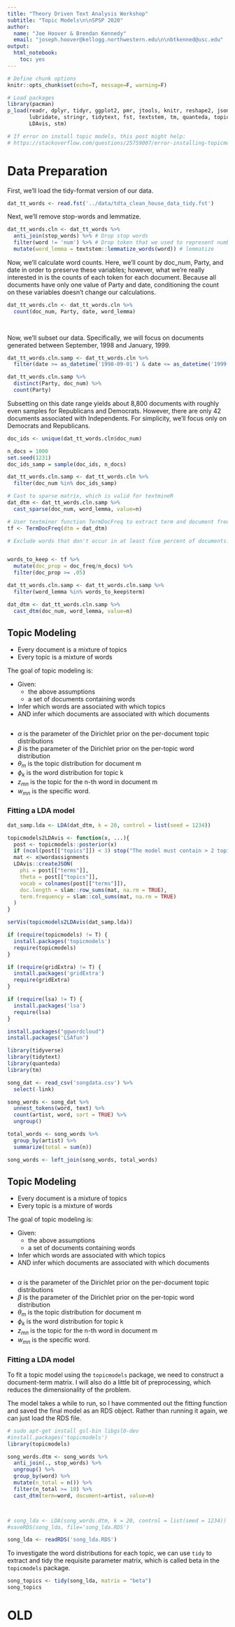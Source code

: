 ```yaml
---
title: "Theory Driven Text Analysis Workshop"
subtitle: "Topic Models\n\nSPSP 2020"
author: 
  name: "Joe Hoover & Brendan Kennedy"
  email: "joseph.hoover@kellogg.northwestern.edu\n\nbtkenned@usc.edu"
output:
  html_notebook:
    toc: yes
---
```



```r
# Define chunk options
knitr::opts_chunk$set(echo=T, message=F, warning=F)
```

```r
# Load packages 
library(pacman)
p_load(readr, dplyr, tidyr, ggplot2, pmr, jtools, knitr, reshape2, jsonlite, 
       lubridate, stringr, tidytext, fst, textstem, tm, quanteda, topicmodels, textmineR,
       LDAvis, stm)

# If error on install topic models, this post might help:
# https://stackoverflow.com/questions/25759007/error-installing-topicmodels-package-non-zero-exit-status-ubuntu

```

# Data Preparation

First, we'll load the tidy-format version of our data.
```r

dat_tt_words <- read.fst('../data/tdta_clean_house_data_tidy.fst')

```

Next, we'll remove stop-words and lemmatize.

```r

dat_tt_words.cln <- dat_tt_words %>%
  anti_join(stop_words) %>% # Drop stop words
  filter(word != 'num') %>% # Drop token that we used to represent numbers 
  mutate(word_lemma = textstem::lemmatize_words(word)) # lemmatize

```

Now, we'll calculate word counts. Here, we'll count by doc_num, Party, and date in order to preserve these variables; however, what we're really interested in is the counts of each token for each document. Because all documents have only one value of Party and date, conditioning the count on these variables doesn't change our calculations. 

```r


dat_tt_words.cln <- dat_tt_words.cln %>% 
  count(doc_num, Party, date, word_lemma)

  
```

Now, we'll subset our data. Specifically, we will focus on documents generated between September, 1998 and January, 1999.  


```r
dat_tt_words.cln.samp <- dat_tt_words.cln %>%
  filter(date >= as_datetime('1998-09-01') & date <= as_datetime('1999-01-31'))

dat_tt_words.cln.samp %>%
  distinct(Party, doc_num) %>%
  count(Party)

```

Subsetting on this date range yields about 8,800 documents with roughly even samples for Republicans and Democrats. However, there are only 42 documents associated with Independents. For simplicity, we'll focus only on Democrats and Republicans. 


```r
doc_ids <- unique(dat_tt_words.cln$doc_num)

n_docs = 1000
set.seed(1231)
doc_ids_samp = sample(doc_ids, n_docs)

dat_tt_words.cln.samp <- dat_tt_words.cln %>%
  filter(doc_num %in% doc_ids_samp)

```


```r

# Cast to sparse matrix, which is valid for textmineR
dat_dtm <- dat_tt_words.cln.samp %>%
  cast_sparse(doc_num, word_lemma, value=n)

# User textminor function TermDocFreq to extract term and document frequencies
tf <- TermDocFreq(dtm = dat_dtm)

# Exclude words that don't occur in at least five percent of documents.


words_to_keep <- tf %>%
  mutate(doc_prop = doc_freq/n_docs) %>%
  filter(doc_prop >= .05)

dat_tt_words.cln.samp <- dat_tt_words.cln.samp %>%
  filter(word_lemma %in% words_to_keep$term)

```


```r

dat_dtm <- dat_tt_words.cln.samp %>%
  cast_dtm(doc_num, word_lemma, value=n)

```


## Topic Modeling

* Every document is a mixture of topics
* Every topic is a mixture of words


The goal of topic modeling is:

* Given:
    * the above assumptions
    * a set of documents containing words
* Infer which words are associated with which topics
* AND infer which documents are associated with which documents


<img src="https://upload.wikimedia.org/wikipedia/commons/4/4d/Smoothed_LDA.png" alt=""/>

* $\alpha$ is the parameter of the Dirichlet prior on the per-document topic distributions
* $\beta$ is the parameter of the Dirichlet prior on the per-topic word distribution
* $\theta_m$ is the topic distribution for document m
* $\phi_k$ is the word distribution for topic k
* $z_{mn}$ is the topic for the n-th word in document m
* $w_{mn}$ is the specific word.


### Fitting a LDA model

```r


dat_samp.lda <- LDA(dat_dtm, k = 20, control = list(seed = 1234))


```

```r
topicmodels2LDAvis <- function(x, ...){
  post <- topicmodels::posterior(x)
  if (ncol(post[["topics"]]) < 3) stop("The model must contain > 2 topics")
  mat <- x@wordassignments
  LDAvis::createJSON(
    phi = post[["terms"]], 
    theta = post[["topics"]],
    vocab = colnames(post[["terms"]]),
    doc.length = slam::row_sums(mat, na.rm = TRUE),
    term.frequency = slam::col_sums(mat, na.rm = TRUE)
  )
}

serVis(topicmodels2LDAvis(dat_samp.lda))
```


```r
if (require(topicmodels) != T) {
  install.packages('topicmodels')
  require(topicmodels)
}

if (require(gridExtra) != T) {
  install.packages('gridExtra')
  require(gridExtra)
}

if (require(lsa) != T) {
  install.packages('lsa')
  require(lsa)
}

install.packages("ggwordcloud")
install.packages('LSAfun')

library(tidyverse)
library(tidytext)
library(quanteda)
library(tm)

song_dat <- read_csv('songdata.csv') %>%
  select(-link)

```




```r

song_words <- song_dat %>%
  unnest_tokens(word, text) %>%
  count(artist, word, sort = TRUE) %>%
  ungroup()

total_words <- song_words %>%
  group_by(artist) %>%
  summarize(total = sum(n))

song_words <- left_join(song_words, total_words)

```


## Topic Modeling

* Every document is a mixture of topics
* Every topic is a mixture of words


The goal of topic modeling is:

* Given:
    * the above assumptions
    * a set of documents containing words
* Infer which words are associated with which topics
* AND infer which documents are associated with which documents


<img src="https://upload.wikimedia.org/wikipedia/commons/4/4d/Smoothed_LDA.png" alt=""/>

* $\alpha$ is the parameter of the Dirichlet prior on the per-document topic distributions
* $\beta$ is the parameter of the Dirichlet prior on the per-topic word distribution
* $\theta_m$ is the topic distribution for document m
* $\phi_k$ is the word distribution for topic k
* $z_{mn}$ is the topic for the n-th word in document m
* $w_{mn}$ is the specific word.


### Fitting a LDA model

To fit a topic model using the `topicmodels` package, we need to construct a document-term matrix. I will also do a little bit of preprocessing, which reduces the dimensionality of the problem.

The model takes a while to run, so I have commented out the fitting function and saved the final model as an RDS object. Rather than running it again, we can just load the RDS file.


```r
# sudo apt-get install gsl-bin libgsl0-dev
#install.packages('topicmodels')
library(topicmodels)

song_words.dtm <- song_words %>%
  anti_join(., stop_words) %>%
  ungroup() %>%
  group_by(word) %>%
  mutate(n_total = n()) %>%
  filter(n_total >= 10) %>%
  cast_dtm(term=word, document=artist, value=n)



# song_lda <- LDA(song_words.dtm, k = 20, control = list(seed = 1234))
#saveRDS(song_lda, file='song_lda.RDS')

song_lda <- readRDS('song_lda.RDS')
```

To investigate the word distributions for each topic, we can use `tidy` to extract and tidy the requisite parameter matrix, which is called beta in the `topicmodels` package.

```r
song_topics <- tidy(song_lda, matrix = "beta")
song_topics
```









# OLD

<!-- ```{r} -->
<!-- song_words.dtm <- song_words %>% -->
<!--   cast_dtm(term=word, document=artist, value=n) -->


<!-- dim(song_words.dtm) -->
<!-- dim(song_words.dtm) -->

<!-- ``` -->


<!-- ```{r} -->
<!-- song_words.dtm -->
<!-- ``` -->

<!-- ```{r} -->
<!-- terms <- Terms(song_words.dtm) -->
<!-- head(terms) -->
<!-- ``` -->



<!-- ```{r} -->
<!-- song_words.dtm <- song_words %>% -->
<!--   anti_join(., stop_words) %>% -->
<!--   cast_dtm(term=word, document=artist, value=n) -->


<!-- dim(song_words.dtm) -->
<!-- dim(song_words.dtm) -->

<!-- ``` -->



<!-- ## Topic Modeling  -->

<!-- * Every document is a mixture of topics -->
<!-- * Every topic is a mixture of words -->


<!-- The goal of topic modeling is:  -->

<!-- * Given: -->
<!--     * the above assumptions -->
<!--     * a set of documents containing words -->
<!-- * Infer which words are associated with which topics -->
<!-- * AND infer which documents are associated with which documents -->


<!-- <img src="https://upload.wikimedia.org/wikipedia/commons/4/4d/Smoothed_LDA.png" alt=""/> -->

<!-- * $\alpha$ is the parameter of the Dirichlet prior on the per-document topic distributions -->
<!-- * $\beta$ is the parameter of the Dirichlet prior on the per-topic word distribution -->
<!-- * $\theta_m$ is the topic distribution for document m -->
<!-- * $\phi_k$ is the word distribution for topic k -->
<!-- * $z_{mn}$ is the topic for the n-th word in document m -->
<!-- * $w_{mn}$ is the specific word. -->


<!-- ### Fitting a LDA model -->

<!-- ```{r} -->
<!-- # sudo apt-get install gsl-bin libgsl0-dev -->
<!-- install.packages('topicmodels') -->
<!-- library(topicmodels) -->

<!-- song_lda <- LDA(song_words.dtm, k = 10, control = list(seed = 1234)) -->
<!-- song_lda -->
<!-- ``` -->



<!-- ```{r} -->
<!-- if (require(topicmodels) != T) { -->
<!--   install.packages('topicmodels') -->
<!--   require(topicmodels) -->
<!-- }  -->

<!-- if (require(gridExtra) != T) { -->
<!--   install.packages('gridExtra') -->
<!--   require(gridExtra) -->
<!-- }  -->

<!-- if (require(lsa) != T) { -->
<!--   install.packages('lsa') -->
<!--   require(lsa) -->
<!-- }  -->

<!-- install.packages("ggwordcloud") -->
<!-- install.packages('LSAfun') -->

<!-- library(tidyverse) -->
<!-- library(tidytext) -->
<!-- library(quanteda) -->
<!-- library(tm) -->

<!-- song_dat <- read_csv('songdata.csv') %>% -->
<!--   select(-link) -->

<!-- ``` -->




<!-- ```{r} -->

<!-- song_words <- song_dat %>% -->
<!--   unnest_tokens(word, text) %>% -->
<!--   count(artist, word, sort = TRUE) %>% -->
<!--   ungroup() -->

<!-- total_words <- song_words %>%  -->
<!--   group_by(artist) %>%  -->
<!--   summarize(total = sum(n)) -->

<!-- song_words <- left_join(song_words, total_words) -->

<!-- ``` -->


<!-- ## Topic Modeling  -->

<!-- * Every document is a mixture of topics -->
<!-- * Every topic is a mixture of words -->


<!-- The goal of topic modeling is:  -->

<!-- * Given: -->
<!--     * the above assumptions -->
<!--     * a set of documents containing words -->
<!-- * Infer which words are associated with which topics -->
<!-- * AND infer which documents are associated with which documents -->


<!-- <img src="https://upload.wikimedia.org/wikipedia/commons/4/4d/Smoothed_LDA.png" alt=""/> -->

<!-- * $\alpha$ is the parameter of the Dirichlet prior on the per-document topic distributions -->
<!-- * $\beta$ is the parameter of the Dirichlet prior on the per-topic word distribution -->
<!-- * $\theta_m$ is the topic distribution for document m -->
<!-- * $\phi_k$ is the word distribution for topic k -->
<!-- * $z_{mn}$ is the topic for the n-th word in document m -->
<!-- * $w_{mn}$ is the specific word. -->


<!-- ### Fitting a LDA model -->

<!-- To fit a topic model using the `topicmodels` package, we need to construct a document-term matrix. I will also do a little bit of preprocessing, which reduces the dimensionality of the problem.  -->

<!-- The model takes a while to run, so I have commented out the fitting function and saved the final model as an RDS object. Rather than running it again, we can just load the RDS file.  -->


<!-- ```{r} -->
<!-- # sudo apt-get install gsl-bin libgsl0-dev -->
<!-- #install.packages('topicmodels') -->
<!-- library(topicmodels) -->

<!-- song_words.dtm <- song_words %>% -->
<!--   anti_join(., stop_words) %>% -->
<!--   ungroup() %>% -->
<!--   group_by(word) %>% -->
<!--   mutate(n_total = n()) %>% -->
<!--   filter(n_total >= 10) %>% -->
<!--   cast_dtm(term=word, document=artist, value=n) -->



<!-- # song_lda <- LDA(song_words.dtm, k = 20, control = list(seed = 1234)) -->
<!-- #saveRDS(song_lda, file='song_lda.RDS') -->

<!-- song_lda <- readRDS('song_lda.RDS') -->
<!-- ``` -->

<!-- To investigate the word distributions for each topic, we can use `tidy` to extract and tidy the requisite parameter matrix, which is called beta in the `topicmodels` package.  -->

<!-- ```{r} -->
<!-- song_topics <- tidy(song_lda, matrix = "beta") -->
<!-- song_topics -->
<!-- ``` -->





<!-- ```{r} -->
<!-- library(ggwordcloud) -->

<!-- song_topics %>% -->
<!--   group_by(topic) %>% -->
<!--   top_n(20, beta) %>% -->
<!--   filter(topic %in% 1:4) %>% -->
<!--   ggplot(aes(label=term, size=beta)) + -->
<!--   geom_text_wordcloud_area(shape='square') +  -->
<!--   scale_size_area(max_size = 20) + -->
<!--   theme_minimal() +  -->
<!--   facet_wrap(~topic) -->

<!-- ``` -->
<!-- ```{r} -->
<!-- song_topics %>% -->
<!--   group_by(topic) %>% -->
<!--   top_n(20, beta) %>% -->
<!--   filter(topic %in% 5:8) %>% -->
<!--   ggplot(aes(label=term, size=beta)) + -->
<!--   geom_text_wordcloud_area(shape='square') +  -->
<!--   scale_size_area(max_size = 20) + -->
<!--   theme_minimal() +  -->
<!--   facet_wrap(~topic) -->
<!-- ``` -->
<!-- ```{r} -->
<!-- song_topics %>% -->
<!--   group_by(topic) %>% -->
<!--   top_n(20, beta) %>% -->
<!--   filter(topic %in% 9:12) %>% -->
<!--   ggplot(aes(label=term, size=beta)) + -->
<!--   geom_text_wordcloud_area(shape='square') +  -->
<!--   scale_size_area(max_size = 20) + -->
<!--   theme_minimal() +  -->
<!--   facet_wrap(~topic) -->
<!-- ``` -->


<!-- Some topics seem to be redundant, at least based on the top 20 words. To get a better idea of what distinguishes two topics, we can look at the words that have the highest relative probability in one topic, compared to another. For example, we can do this for topics 7 and 11: -->


<!-- ```{r} -->

<!--  song_topics %>% -->
<!--   filter(topic %in% c(7, 11)) %>% -->
<!--   mutate(topic = paste0("topic", topic)) %>% -->
<!--   spread(topic, beta) %>% -->
<!--   filter(topic11 > .001 | topic7 > .001) %>% -->
<!--   mutate(log_ratio = log2(topic7 / topic11), -->
<!--          abs_log_ratio = abs(log_ratio),  -->
<!--          is_neg = ifelse(log_ratio > 0, 0, 1)) %>% -->
<!--   group_by(is_neg) %>% -->
<!--   top_n(10, abs_log_ratio) %>% -->
<!--   ggplot(aes(x = reorder(term, desc(log_ratio)), y = log_ratio)) + geom_col() + coord_flip() -->


<!-- ``` -->

<!-- What does this graph tell us? -->

<!-- ### Investigating the distribution of topics over documents -->

<!-- We can also identify the most likely topics for a given document (or artist, in our case):  -->

<!-- ```{r} -->
<!-- song_artists <- tidy(song_lda, matrix = "gamma") -->
<!-- song_artists -->
<!-- ``` -->

<!-- ```{r} -->
<!-- song_artists %>% -->
<!--   arrange(document, desc(gamma)) -->
<!-- ``` -->

<!-- ```{r} -->

<!-- library(gridExtra) -->
<!-- install.packages("ggpubr") -->
<!-- library(ggpubr) -->

<!-- summarize_artist <- function(artist, n_topics=4, n_words=20, max_size=20, song_topics, song_artists){ -->

<!--   topic_probs <- song_artists %>% -->
<!--     filter(document == artist) %>% -->
<!--     top_n(n_topics, gamma) -->

<!--   wc <- song_topics %>% -->
<!--     ungroup() %>% -->
<!--     dplyr::filter(topic %in% topic_probs$topic) %>% -->
<!--     mutate(topic = paste0("topic", topic)) %>% -->
<!--     group_by(topic) %>% -->
<!--     top_n(n_words, beta) %>% -->
<!--     ggplot(aes(label=term, size=beta)) + -->
<!--     geom_text_wordcloud_area(shape='square') +  -->
<!--     scale_size_area(max_size = max_size) + -->
<!--     theme_minimal() +  -->
<!--     facet_wrap(~topic)  -->

<!--   tpp <- topic_probs %>% -->
<!--     mutate(topic = paste0("topic", topic)) %>% -->
<!--     ggplot(aes(y=gamma, x = reorder(topic, gamma))) +  -->
<!--     geom_col(width = .1) + coord_flip() -->


<!--   p <- grid.arrange(wc, tpp, ncol = 2, nrow = 1, widths = c(4,1.5), heights = c(4)) -->

<!--    annotate_figure(p, -->
<!--                top = text_grob(paste(artist, "'s", ' top ', n_topics, ' topics', sep=''), color = "black", face = "bold", size = 14)) -->

<!-- } -->


<!-- ``` -->


<!-- ```{r} -->
<!-- summarize_artist('Slayer', n_topics = 4, n_words = 20, max_size=10, -->
<!--                  song_artists = song_artists, song_topics = song_topics) -->
<!-- ``` -->



<!-- ```{r} -->
<!-- install.packages('ggfortify') -->
<!-- library(ggfortify) -->
<!-- library(tsne) -->
<!-- library(plotly) -->
<!-- #song_lda@gamma -->


<!-- song_dat2 <- song_dat %>% -->
<!--   distinct(artist, .keep_all=T) -->

<!-- rownames(song_dat2) <- song_dat2$artist -->


<!-- ggplotly(autoplot(prcomp(song_lda@gamma), data=song_dat2, label=TRUE)) -->


<!-- ``` -->
